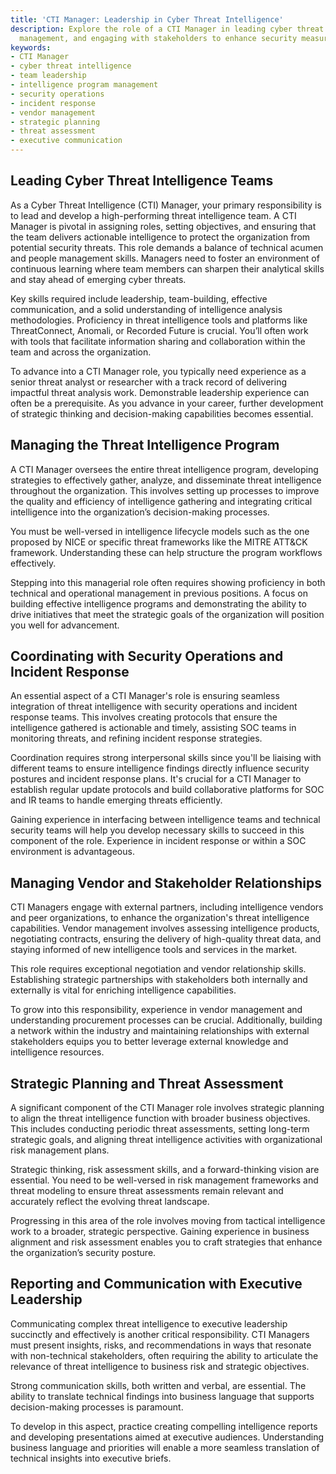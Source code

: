 ```yaml
---
title: 'CTI Manager: Leadership in Cyber Threat Intelligence'
description: Explore the role of a CTI Manager in leading cyber threat teams, program
  management, and engaging with stakeholders to enhance security measures.
keywords:
- CTI Manager
- cyber threat intelligence
- team leadership
- intelligence program management
- security operations
- incident response
- vendor management
- strategic planning
- threat assessment
- executive communication
---
```


## Leading Cyber Threat Intelligence Teams

As a Cyber Threat Intelligence (CTI) Manager, your primary responsibility is to lead and develop a high-performing threat intelligence team. A CTI Manager is pivotal in assigning roles, setting objectives, and ensuring that the team delivers actionable intelligence to protect the organization from potential security threats. This role demands a balance of technical acumen and people management skills. Managers need to foster an environment of continuous learning where team members can sharpen their analytical skills and stay ahead of emerging cyber threats.

Key skills required include leadership, team-building, effective communication, and a solid understanding of intelligence analysis methodologies. Proficiency in threat intelligence tools and platforms like ThreatConnect, Anomali, or Recorded Future is crucial. You’ll often work with tools that facilitate information sharing and collaboration within the team and across the organization.

To advance into a CTI Manager role, you typically need experience as a senior threat analyst or researcher with a track record of delivering impactful threat analysis work. Demonstrable leadership experience can often be a prerequisite. As you advance in your career, further development of strategic thinking and decision-making capabilities becomes essential.

## Managing the Threat Intelligence Program

A CTI Manager oversees the entire threat intelligence program, developing strategies to effectively gather, analyze, and disseminate threat intelligence throughout the organization. This involves setting up processes to improve the quality and efficiency of intelligence gathering and integrating critical intelligence into the organization’s decision-making processes.

You must be well-versed in intelligence lifecycle models such as the one proposed by NICE or specific threat frameworks like the MITRE ATT&CK framework. Understanding these can help structure the program workflows effectively.

Stepping into this managerial role often requires showing proficiency in both technical and operational management in previous positions. A focus on building effective intelligence programs and demonstrating the ability to drive initiatives that meet the strategic goals of the organization will position you well for advancement. 

## Coordinating with Security Operations and Incident Response

An essential aspect of a CTI Manager's role is ensuring seamless integration of threat intelligence with security operations and incident response teams. This involves creating protocols that ensure the intelligence gathered is actionable and timely, assisting SOC teams in monitoring threats, and refining incident response strategies.

Coordination requires strong interpersonal skills since you'll be liaising with different teams to ensure intelligence findings directly influence security postures and incident response plans. It's crucial for a CTI Manager to establish regular update protocols and build collaborative platforms for SOC and IR teams to handle emerging threats efficiently.

Gaining experience in interfacing between intelligence teams and technical security teams will help you develop necessary skills to succeed in this component of the role. Experience in incident response or within a SOC environment is advantageous.

## Managing Vendor and Stakeholder Relationships

CTI Managers engage with external partners, including intelligence vendors and peer organizations, to enhance the organization's threat intelligence capabilities. Vendor management involves assessing intelligence products, negotiating contracts, ensuring the delivery of high-quality threat data, and staying informed of new intelligence tools and services in the market.

This role requires exceptional negotiation and vendor relationship skills. Establishing strategic partnerships with stakeholders both internally and externally is vital for enriching intelligence capabilities.

To grow into this responsibility, experience in vendor management and understanding procurement processes can be crucial. Additionally, building a network within the industry and maintaining relationships with external stakeholders equips you to better leverage external knowledge and intelligence resources.

## Strategic Planning and Threat Assessment

A significant component of the CTI Manager role involves strategic planning to align the threat intelligence function with broader business objectives. This includes conducting periodic threat assessments, setting long-term strategic goals, and aligning threat intelligence activities with organizational risk management plans.

Strategic thinking, risk assessment skills, and a forward-thinking vision are essential. You need to be well-versed in risk management frameworks and threat modeling to ensure threat assessments remain relevant and accurately reflect the evolving threat landscape.

Progressing in this area of the role involves moving from tactical intelligence work to a broader, strategic perspective. Gaining experience in business alignment and risk assessment enables you to craft strategies that enhance the organization’s security posture.

## Reporting and Communication with Executive Leadership

Communicating complex threat intelligence to executive leadership succinctly and effectively is another critical responsibility. CTI Managers must present insights, risks, and recommendations in ways that resonate with non-technical stakeholders, often requiring the ability to articulate the relevance of threat intelligence to business risk and strategic objectives.

Strong communication skills, both written and verbal, are essential. The ability to translate technical findings into business language that supports decision-making processes is paramount.

To develop in this aspect, practice creating compelling intelligence reports and developing presentations aimed at executive audiences. Understanding business language and priorities will enable a more seamless translation of technical insights into executive briefs.